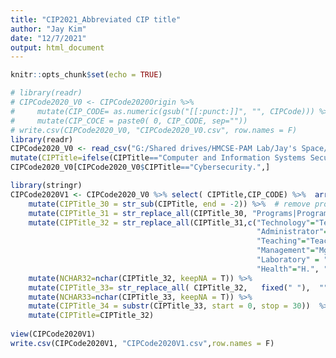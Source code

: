 ---
title: "CIP2021_Abbreviated CIP title"
author: "Jay Kim"
date: "12/7/2021"
output: html_document
---

```{r setup, include=FALSE}
knitr::opts_chunk$set(echo = TRUE)
```

```{r}
# library(readr)
# CIPCode2020_V0 <- CIPCode2020Origin %>% 
#     mutate(CIP_CODE= as.numeric(gsub("[[:punct:]]", "", CIPCode))) %>% 
#     mutate(CIP_COCE = paste0( 0, CIP_CODE, sep=""))
# write.csv(CIPCode2020_V0, "CIPCode2020_V0.csv", row.names = F)
library(readr)
CIPCode2020_V0 <- read_csv("G:/Shared drives/HMCSE-PAM Lab/Jay's Space/_DataShaping/CIPCode2020_V0.csv")  %>%   
mutate(CIPTitle=ifelse(CIPTitle=="Computer and Information Systems Security/Auditing/Information Assurance.","Cybersecurity.",CIPTitle))
CIPCode2020_V0[CIPCode2020_V0$CIPTitle=="Cybersecurity.",]

library(stringr)
CIPCode2020V1 <- CIPCode2020_V0 %>% select( CIPTitle,CIP_CODE) %>%  arrange(CIPTitle) %>% 
    mutate(CIPTitle_30 = str_sub(CIPTitle, end = -2)) %>%  # remove program.
    mutate(CIPTitle_31 = str_replace_all(CIPTitle_30, "Programs|Program|Other|\\-|\\,|and", "")) %>% 
    mutate(CIPTitle_32 = str_replace_all(CIPTitle_31,c("Technology"="Tech", "Technician"="TECHN", "Administration" = "Admin", 
                                                       "Administrator"="Admin", "Administrative"="Admin", "Education"="Edu",
                                                       "Teaching"="Teach", "General"="Gen", "Registered"="Reg",
                                                       "Management"="Mgmt", "Information"="Info",
                                                       "Laboratory" = "Lab", "service"="Svc",
                                                       "Health"="H.", "Physical"="Phy", "Technologist"="Tech."))) %>% 
    mutate(NCHAR32=nchar(CIPTitle_32, keepNA = T)) %>% 
    mutate(CIPTitle_33= str_replace_all( CIPTitle_32,   fixed(" "),  "")) %>% 
    mutate(NCHAR33=nchar(CIPTitle_33, keepNA = T)) %>% 
    mutate(CIPTitle_34 = substr(CIPTitle_33, start = 0, stop = 30))  %>% 
    mutate(CIPTitle=CIPTitle_32)
    
view(CIPCode2020V1)
write.csv(CIPCode2020V1, "CIPCode2020V1.csv",row.names = F)
```

